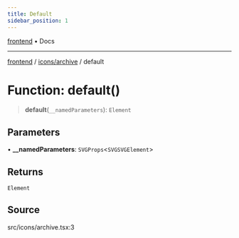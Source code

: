 ```yaml
---
title: Default
sidebar_position: 1
---
```


[frontend](../../..) • Docs

***

[frontend](../../..) / [icons/archive](..) / default

# Function: default()

> **default**(`__namedParameters`): `Element`

## Parameters

• **\_\_namedParameters**: `SVGProps`\<`SVGSVGElement`\>

## Returns

`Element`

## Source

src/icons/archive.tsx:3
